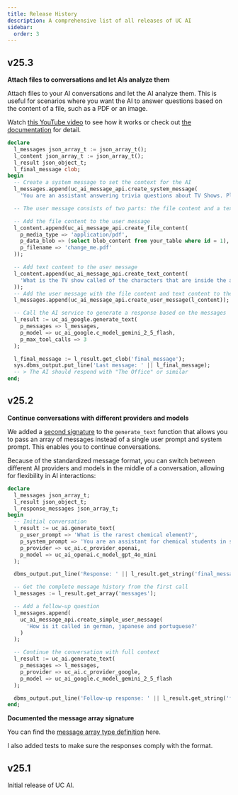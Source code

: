 ```yaml
---
title: Release History
description: A comprehensive list of all releases of UC AI
sidebar:
  order: 3
---
```


## v25.3

**Attach files to conversations and let AIs analyze them**

Attach files to your AI conversations and let the AI analyze them. This is useful for scenarios where you want the AI to answer questions based on the content of a file, such as a PDF or an image.

Watch [this YouTube video](https://youtu.be/Hpe2RRf6usY) to see how it works or check out [the documentation](https://www.united-codes.com/products/uc-ai/docs/guides/file_analysis/) for detail.

```sql
declare
  l_messages json_array_t := json_array_t();
  l_content json_array_t := json_array_t();
  l_result json_object_t;
  l_final_message clob;
begin
  -- Create a system message to set the context for the AI
  l_messages.append(uc_ai_message_api.create_system_message(
    'You are an assistant answering trivia questions about TV Shows. Please answeer in super short sentences.'));

  -- The user message consists of two parts: the file content and a text content

  -- Add the file content to the user message
  l_content.append(uc_ai_message_api.create_file_content(
    p_media_type => 'application/pdf',
    p_data_blob => (select blob_content from your_table where id = 1),
    p_filename => 'change_me.pdf'
  ));

  -- Add text content to the user message
  l_content.append(uc_ai_message_api.create_text_content(
    'What is the TV show called of the characters that are inside the attached PDF?'
  ));
  -- Add the user message with the file content and text content to the messages array
  l_messages.append(uc_ai_message_api.create_user_message(l_content));

  -- Call the AI service to generate a response based on the messages
  l_result := uc_ai_google.generate_text(
    p_messages => l_messages,
    p_model => uc_ai_google.c_model_gemini_2_5_flash,
    p_max_tool_calls => 3
  );

  l_final_message := l_result.get_clob('final_message');
  sys.dbms_output.put_line('Last message: ' || l_final_message);
  -- > The AI should respond with "The Office" or similar
end;
```

## v25.2

**Continue conversations with different providers and models**

We added a [second signature](https://www.united-codes.com/products/uc-ai/docs/api/generate_text/#signature-2-message-array) to the `generate_text` function that allows you to pass an array of messages instead of a single user prompt and system prompt. This enables you to continue conversations.

Because of the standardized message format, you can switch between different AI providers and models in the middle of a conversation, allowing for flexibility in AI interactions:

```sql
declare
  l_messages json_array_t;
  l_result json_object_t;
  l_response_messages json_array_t;
begin
  -- Initial conversation
  l_result := uc_ai.generate_text(
    p_user_prompt => 'What is the rarest chemical element?',
    p_system_prompt => 'You are an assistant for chemical students in school.',
    p_provider => uc_ai.c_provider_openai,
    p_model => uc_ai_openai.c_model_gpt_4o_mini
  );

  dbms_output.put_line('Response: ' || l_result.get_string('final_message'));

  -- Get the complete message history from the first call
  l_messages := l_result.get_array('messages');

  -- Add a follow-up question
  l_messages.append(
    uc_ai_message_api.create_simple_user_message(
      'How is it called in german, japanese and portuguese?'
    )
  );

  -- Continue the conversation with full context
  l_result := uc_ai.generate_text(
    p_messages => l_messages,
    p_provider => uc_ai.c_provider_google,
    p_model => uc_ai_google.c_model_gemini_2_5_flash
  );

  dbms_output.put_line('Follow-up response: ' || l_result.get_string('final_message'));
end;
```

**Documented the message array signature**

You can find the [message array type definition](https://www.united-codes.com/products/uc-ai/docs/api/types/) here.

I also added tests to make sure the responses comply with the format.

## v25.1

Initial release of UC AI.
